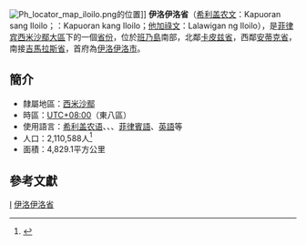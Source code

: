 {{NoteTA|G1=PHL}}

[[File:Ph_locator_map_iloilo.png|thumb]]的位置]]
'''伊洛伊洛省'''（[[希利盖农语|希利盖农文]]：Kapuoran sang Iloilo；{{le|基納拉伊阿語|Karay-a language|基納拉伊阿文}}：Kapuoran kang Iloilo；[[他加祿文|他加祿文]]：Lalawigan ng Iloilo），是[[菲律宾|菲律宾]][[西米沙鄢|西米沙鄢]][[大區_(菲律賓)|大區]]下的一個[[菲律宾省份列表|省份]]，位於[[班乃島|班乃島]]南部，北鄰[[卡皮兹省|卡皮兹省]]，西鄰[[安蒂克省|安蒂克省]]，南接[[吉馬拉斯省|吉馬拉斯省]]，首府為[[伊洛伊洛市|伊洛伊洛市]]。

==簡介==
*隸屬地區：[[西米沙鄢|西米沙鄢]]
*時區：[[UTC+08:00|UTC+08:00]]（東八區）
*使用語言：[[希利盖农语|希利盖农语]]、{{le|基納拉伊阿語|Karay-a language}}、{{le|卡皮塞尼奧語|Capiznon language}}、[[菲律賓語|菲律賓語]]、[[英語|英語]]等
*人口：2,110,588人<ref>{{cite web|title=Population and Annual Growth Rates for Region, Provinces and Highly Urbanized Cities  Based on Censuses 1995, 2000 and 2007|url=http://www.census.gov.ph/data/census2007/index.html|work=2007 Census|publisher={{le|菲律宾统计局#国家统计局|Philippine Statistics Authority#National Statistics Office|National Statistics Office}}|accessdate=2011-06-16|archive-date=2008-11-20|archive-url=https://web.archive.org/web/20081120024509/http://www.census.gov.ph/data/census2007/index.html|dead-url=no}}</ref>
*面積：4,829.1平方公里

==參考文獻==
{{Reflist}}

{{菲律賓行政區劃|nocat}}

[[Category:菲律賓省份|I]]
[[Category:伊洛伊洛省|]]
